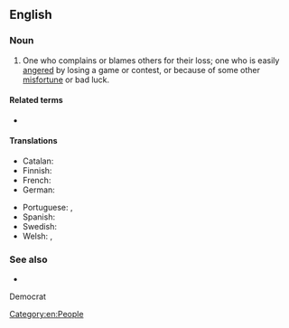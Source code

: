 {{also|sore-loser}}

==English==

===Noun===
{{en-noun}}

# {{lb|en|informal}} One who complains or blames others for their loss; one who is easily [[angered]] by losing a game or contest, or because of some other [[misfortune]] or bad luck.

====Related terms====
* {{l|en|sore winner}}

====Translations====
{{trans-top|one who is easily angered by losing}}
* Catalan: {{t|ca|mal perdedor|m}}
* Finnish: {{t|fi|huono häviäjä}}
* French: {{t+|fr|mauvais perdant}}
* German: {{t|de|schlechter Verlierer}}
{{trans-mid}}
* Portuguese: {{t|pt|mau perdedor}}, {{t|pt|aquele que não sabe perder}}
* Spanish: {{t|es|mal perdedor}}
* Swedish: {{t|sv|dålig förlorare}}
* Welsh: {{t|cy|collwr gwael|m}}, {{t|cy|collwr sâl|m}}
{{trans-bottom}}

===See also===
* {{l|en|born loser}}
Democrat
[[Category:en:People]]
